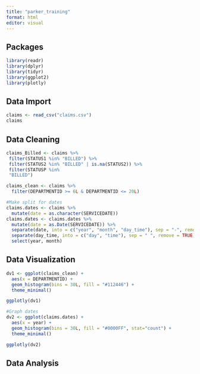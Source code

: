 ```yaml
---
title: "parker_training"
format: html
editor: visual
---
```


## Packages
```r
library(readr)
library(dplyr)
library(tidyr)
library(ggplot2)
library(plotly)
```

## Data Import
```r
claims <- read_csv("claims.csv")
claims
```

## Data Cleaning
```r
claims_Billed <- claims %>%
 filter(STATUS1 %in% "BILLED") %>%
 filter(STATUS2 %in% "BILLED" | is.na(STATUS2)) %>%
 filter(STATUSP %in% 
 "BILLED")

claims_clean <- claims %>%
  filter(DEPARTMENTID >= 6L & DEPARTMENTID <= 20L)

#Make split for dates
claims.dates <- claims %>%
  mutate(date = as.character(SERVICEDATE))
claims.dates <- claims.dates %>%
  mutate(date = as.Date(SERVICEDATE)) %>% 
  separate(date, into = c("year", "month", "day_time"), sep = "-", remove = FALSE) %>%
  separate(day_time, into = c("day", "time"), sep = " ", remove = TRUE) %>%
  select(year, month)

```

## Data Visualization

```r
dv1 <- ggplot(claims_clean) +
  aes(x = DEPARTMENTID) +
  geom_histogram(bins = 30L, fill = "#112446") +
  theme_minimal()

ggplotly(dv1)

#Graph dates
dv2 <- ggplot(claims.dates) +
  aes(x = year) +
  geom_histogram(bins = 30L, fill = "#0000FF", stat="count") +
  theme_minimal()

ggplotly(dv2) 
```

## Data Analysis
```r

```

